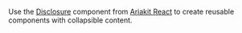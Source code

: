 Use the [Disclosure](/react/components/disclosure/) component from [Ariakit React](/react/components) to create reusable components with collapsible content.
